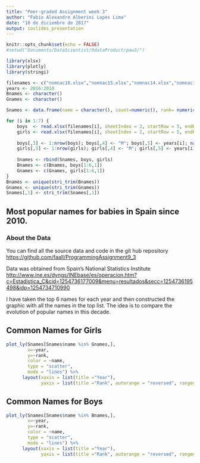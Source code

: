 ```yaml
---
title: "Peer-graded Assignment week 3"
author: "Fabio Alexandre Alberini Lopes Lima"
date: "10 de diciembre de 2017"
output: ioslides_presentation
---
```


```r
knitr::opts_chunk$set(echo = FALSE)
#setwd("Documents/DataScientist/9dataProduct/paw3/")
```

```r
library(xlsx)
library(plotly)
library(stringi)

filenames <- c("nomnac16.xlsx","nomnac15.xlsx","nomnac14.xlsx","nomnac13.xls","nomnac12.xls", "nomnac11.xls","nomnac10.xls")
years <- 2016:2010
Bnames <- character()
Gnames <- character()

Snames <- data.frame(name = character(), count=numeric(), rank= numeric(), sex = factor(), year = numeric())

for (i in 1:7) {
    boys  <- read.xlsx(filenames[i], sheetIndex = 2, startRow = 5, endRow = 105, header = F, stringsAsFactors = F, colIndex = c(1:2))
    girls <- read.xlsx(filenames[i], sheetIndex = 2, startRow = 5, endRow = 105, header = F, stringsAsFactors = F, colIndex = c(4:5))
    
    boys[,3] <- 1:nrow(boys); boys[,4] <- "M"; boys[,5] <- years[i]; names(boys) <- names(Snames)
    girls[,3] <- 1:nrow(girls); girls[,4] <- "M"; girls[,5] <- years[i]; names(girls) <- names(Snames)
    
    Snames <- rbind(Snames, boys, girls)
    Bnames <- c(Bnames, boys[1:6,1])
    Gnames <- c(Gnames, girls[1:6,1])
}
Bnames <- unique(stri_trim(Bnames))
Gnames <- unique(stri_trim(Gnames))
Snames[,1] <- stri_trim(Snames[,1])

```

## Most popular names for babies in Spain since 2010.

### About the Data

You can find all the source data and code in the git hub repository <https://github.com/faall/ProgrammingAssignment9_3> 

Data was obtained from Spain's National Statistics Institute <http://www.ine.es/dyngs/INEbase/es/operacion.htm?c=Estadistica_C&cid=1254736177009&menu=resultados&secc=1254736195498&idp=1254734710990>

I have taken the top 6 names for each year and then constructed the graphic with all the names in the top list. The idea is to compare the evolution of popular names in this decade.

## Common Names for Girls

```r
plot_ly(Snames[Snames$name %in% Gnames,],
        x=~year,
        y=~rank,
        color = ~name, 
        type = "scatter",
        mode = "lines") %>%
      layout(xaxis = list(title ="Year"),
             yaxis = list(title ="Rank", autorange = "reversed", rangemode = "tozero"))
```

## Common Names for Boys

```r
plot_ly(Snames[Snames$name %in% Bnames,],
        x=~year,
        y=~rank,
        color = ~name, 
        type = "scatter",
        mode = "lines") %>%
      layout(xaxis = list(title ="Year"),
             yaxis = list(title ="Rank", autorange = "reversed", rangemode = "tozero"))
```
